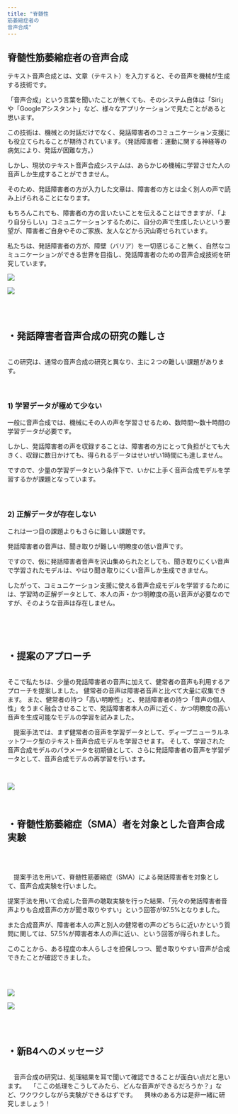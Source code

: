```yaml
---
title: "脊髄性
筋萎縮症者の
音声合成"
---
```

## 脊髄性筋萎縮症者の音声合成

<section className='wrapper'>
<div className='block'>
テキスト音声合成とは、文章（テキスト）を入力すると、その音声を機械が生成する技術です。

「音声合成」という言葉を聞いたことが無くても、そのシステム自体は「Siri」や「Googleアシスタント」など、様々なアプリケーションで見たことがあると思います。

この技術は、機械との対話だけでなく、発話障害者のコミュニケーション支援にも役立てられることが期待されています。（発話障害者：運動に関する神経等の病気により、発話が困難な方。）

しかし、現状のテキスト音声合成システムは、あらかじめ機械に学習させた人の音声しか生成することができません。

そのため、発話障害者の方が入力した文章は、障害者の方とは全く別人の声で読み上げられることになります。

もちろんこれでも、障害者の方の言いたいことを伝えることはできますが、「より自分らしい」コミュニケーションするために、自分の声で生成したいという要望が、障害者ご自身やそのご家族、友人などから沢山寄せられています。

私たちは、発話障害者の方が、障壁（バリア）を一切感じること無く、自然なコミュニケーションができる世界を目指し、発話障害者のための音声合成技術を研究しています。

</div>
<div className='cont'>
<div className='hoge'>

![](../slide/seki1.png)

</div>
<div className='hoge'>

![](../slide/seki2.png)

</div>
</div>

<br/><br/>

# ・発話障害者音声合成の研究の難しさ

<div className='block'>
<br/>
       この研究は、通常の音声合成の研究と異なり、主に２つの難しい課題があります。
<br/><br/><br/>
</div>

### 1) 学習データが極めて少ない

<div className='block'>
一般に音声合成では、機械にその人の声を学習させるため、数時間～数十時間の学習データが必要です。

しかし、発話障害者の声を収録することは、障害者の方にとって負担がとても大きく、収録に数日かけても、得られるデータはせいぜい1時間にも達しません。

ですので、少量の学習データという条件下で、いかに上手く音声合成モデルを学習するかが課題となっています。
<br/><br/><br/>
</div>

### 2) 正解データが存在しない

<div className='block'>
これは一つ目の課題よりもさらに難しい課題です。

発話障害者の音声は、聞き取りが難しい明瞭度の低い音声です。

ですので、仮に発話障害者音声を沢山集められたとしても、聞き取りにくい音声で学習されたモデルは、やはり聞き取りにくい音声しか生成できません。

したがって、コミュニケーション支援に使える音声合成モデルを学習するためには、学習時の正解データとして、本人の声・かつ明瞭度の高い音声が必要なのですが、そのような音声は存在しません。

<br/><br/><br/>
</div>

# ・提案のアプローチ

<br/>
<div className='block'>
そこで私たちは、少量の発話障害者の音声に加えて、健常者の音声も利用するアプローチを提案しました。
健常者の音声は障害者音声と比べて大量に収集できます。
また、健常者の持つ「高い明瞭性」と、発話障害者の持つ「音声の個人性」をうまく融合させることで、発話障害者本人の声に近く、かつ明瞭度の高い音声を生成可能なモデルの学習を試みました。

　提案手法では、まず健常者の音声を学習データとして、ディープニューラルネットワーク型のテキスト音声合成モデルを学習させます。
そして、学習された音声合成モデルのパラメータを初期値として、さらに発話障害者の音声を学習データとして、音声合成モデルの再学習を行います。
</div>
<br/>

![](../slide/seki3.png)

<br/>

# ・脊髄性筋萎縮症（SMA）者を対象とした音声合成実験

<br/><br/>
<div className='block'>
　提案手法を用いて、脊髄性筋萎縮症（SMA）による発話障害者を対象として、音声合成実験を行いました。

提案手法を用いて合成した音声の聴取実験を行った結果、「元々の発話障害者音声よりも合成音声の方が聞き取りやすい」という回答が97.5%となりました。

また合成音声が、障害者本人の声と別人の健常者の声のどちらに近いかという質問に関しては、57.5%が障害者本人の声に近い、という回答が得られました。

このことから、ある程度の本人らしさを担保しつつ、聞き取りやすい音声が合成できたことが確認できました。

</div>
<div className='cont'>
<br/><br/>
<div className='hoge'>

![](../slide/seki4.png)

</div>
<div className='hoge'>

![](../slide/seki5.png)

</div>
<br/><br/>
</div>

# ・新B4へのメッセージ

<br/>
<div className='block'>
　音声合成の研究は、処理結果を耳で聞いて確認できることが面白い点だと思います。
　「ここの処理をこうしてみたら、どんな音声ができるだろうか？」など、ワクワクしながら実験ができるはずです。
　興味のある方は是非一緒に研究しましょう！
</div>

</section>